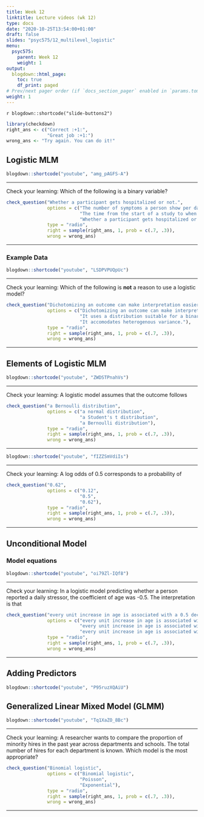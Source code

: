 ```yaml
---
title: Week 12
linktitle: Lecture videos (wk 12)
type: docs
date: "2020-10-25T13:54:00+01:00"
draft: false
slides: "psyc575/12_multilevel_logistic"
menu:
  psyc575:
    parent: Week 12
    weight: 1
output:
  blogdown::html_page:
    toc: true
    df_print: paged
# Prev/next pager order (if `docs_section_pager` enabled in `params.toml`)
weight: 1
---
```


`r blogdown::shortcode("slide-buttons2")`

```r
library(checkdown)
right_ans <- c("Correct :+1:", 
               "Great job :+1:")
wrong_ans <- "Try again. You can do it!"
```

## Logistic MLM

```r
blogdown::shortcode("youtube", "amg_pAGFS-A")
```

***

Check your learning: Which of the following is a binary variable?

```r
check_question("Whether a participant gets hospitalized or not.", 
               options = c("The number of symptoms a person show per day.", 
                           "The time from the start of a study to when a participant gets hospitalized.", 
                           "Whether a participant gets hospitalized or not."), 
               type = "radio", 
               right = sample(right_ans, 1, prob = c(.7, .3)), 
               wrong = wrong_ans)
```

***

### Example Data

```r
blogdown::shortcode("youtube", "LSDPVPUQpUc")
```

***

Check your learning: Which of the following is **not** a reason to use a logistic model?

```r
check_question("Dichotomizing an outcome can make interpretation easier.", 
               options = c("Dichotomizing an outcome can make interpretation easier.", 
                           "It uses a distribution suitable for a binary outcome.", 
                           "It accomodates heterogenous variance."), 
               type = "radio", 
               right = sample(right_ans, 1, prob = c(.7, .3)), 
               wrong = wrong_ans)
```

***

## Elements of Logistic MLM

```r
blogdown::shortcode("youtube", "ZWDSTPnahVs")
```

***

Check your learning: A logistic model assumes that the outcome follows

```r
check_question("a Bernoulli distribution", 
               options = c("a normal distribution", 
                           "a Student's t distribution", 
                           "a Bernoulli distribution"), 
               type = "radio", 
               right = sample(right_ans, 1, prob = c(.7, .3)), 
               wrong = wrong_ans)
```

***

```r
blogdown::shortcode("youtube", "fIZZSmVdiIs")
```

***

Check your learning: A log odds of 0.5 corresponds to a probability of

```r
check_question("0.62", 
               options = c("0.12", 
                           "0.5", 
                           "0.62"), 
               type = "radio", 
               right = sample(right_ans, 1, prob = c(.7, .3)), 
               wrong = wrong_ans)
```

***

## Unconditional Model

### Model equations

```r
blogdown::shortcode("youtube", "oi79Zl-IQf8")
```

***

Check your learning: In a logistic model predicting whether a person reported a daily stressor, the coefficient of age was -0.5. The interpretation is that

```r
check_question("every unit increase in age is associated with a 0.5 decrease in the log odds of reporting a daily stressor", 
               options = c("every unit increase in age is associated with a 0.5 unit decrease of daily stressor", 
                           "every unit increase in age is associated with a 0.5 percentage point decrease of reporting a daily stressor", 
                           "every unit increase in age is associated with a 0.5 decrease in the log odds of reporting a daily stressor"), 
               type = "radio", 
               right = sample(right_ans, 1, prob = c(.7, .3)), 
               wrong = wrong_ans)
```

***

## Adding Predictors

```r
blogdown::shortcode("youtube", "P95ruzXQAiU")
```

## Generalized Linear Mixed Model (GLMM)

```r
blogdown::shortcode("youtube", "Tq1XaZO_8Bc")
```

***

Check your learning: A researcher wants to compare the proportion of minority hires in the past year across departments and schools. The total number of hires for each department is known. Which model is the most appropriate?

```r
check_question("Binomial logistic", 
               options = c("Binomial logistic", 
                           "Poisson", 
                           "Exponential"), 
               type = "radio", 
               right = sample(right_ans, 1, prob = c(.7, .3)), 
               wrong = wrong_ans)
```

***

